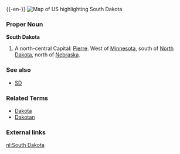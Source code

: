 {{wikipedia}}
{{-en-}}
[[Image:Map of USA highlighting South Dakota.png|thumb|right|Map of US highlighting South Dakota]]
===Proper Noun===
'''South Dakota'''
#A north-central {{USstate}}  Capital: [[Pierre]].  West of [[Minnesota]], south of [[North Dakota]], north of [[Nebraska]].

===See also===
*[[SD]]

===Related Terms===
*[[Dakota]]
*[[Dakotan]]

===External links===
{{pedialite}}

[[nl:South Dakota]]